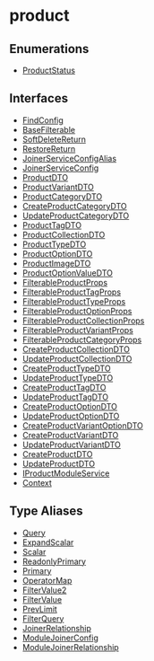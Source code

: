 
# product

## Enumerations

- [ProductStatus](../product/enums/product.ProductStatus.mdx)

## Interfaces

- [FindConfig](../product/interfaces/product.FindConfig.mdx)
- [BaseFilterable](../product/interfaces/product.BaseFilterable.mdx)
- [SoftDeleteReturn](../product/interfaces/product.SoftDeleteReturn.mdx)
- [RestoreReturn](../product/interfaces/product.RestoreReturn.mdx)
- [JoinerServiceConfigAlias](../product/interfaces/product.JoinerServiceConfigAlias.mdx)
- [JoinerServiceConfig](../product/interfaces/product.JoinerServiceConfig.mdx)
- [ProductDTO](../product/interfaces/product.ProductDTO.mdx)
- [ProductVariantDTO](../product/interfaces/product.ProductVariantDTO.mdx)
- [ProductCategoryDTO](../product/interfaces/product.ProductCategoryDTO.mdx)
- [CreateProductCategoryDTO](../product/interfaces/product.CreateProductCategoryDTO.mdx)
- [UpdateProductCategoryDTO](../product/interfaces/product.UpdateProductCategoryDTO.mdx)
- [ProductTagDTO](../product/interfaces/product.ProductTagDTO.mdx)
- [ProductCollectionDTO](../product/interfaces/product.ProductCollectionDTO.mdx)
- [ProductTypeDTO](../product/interfaces/product.ProductTypeDTO.mdx)
- [ProductOptionDTO](../product/interfaces/product.ProductOptionDTO.mdx)
- [ProductImageDTO](../product/interfaces/product.ProductImageDTO.mdx)
- [ProductOptionValueDTO](../product/interfaces/product.ProductOptionValueDTO.mdx)
- [FilterableProductProps](../product/interfaces/product.FilterableProductProps.mdx)
- [FilterableProductTagProps](../product/interfaces/product.FilterableProductTagProps.mdx)
- [FilterableProductTypeProps](../product/interfaces/product.FilterableProductTypeProps.mdx)
- [FilterableProductOptionProps](../product/interfaces/product.FilterableProductOptionProps.mdx)
- [FilterableProductCollectionProps](../product/interfaces/product.FilterableProductCollectionProps.mdx)
- [FilterableProductVariantProps](../product/interfaces/product.FilterableProductVariantProps.mdx)
- [FilterableProductCategoryProps](../product/interfaces/product.FilterableProductCategoryProps.mdx)
- [CreateProductCollectionDTO](../product/interfaces/product.CreateProductCollectionDTO.mdx)
- [UpdateProductCollectionDTO](../product/interfaces/product.UpdateProductCollectionDTO.mdx)
- [CreateProductTypeDTO](../product/interfaces/product.CreateProductTypeDTO.mdx)
- [UpdateProductTypeDTO](../product/interfaces/product.UpdateProductTypeDTO.mdx)
- [CreateProductTagDTO](../product/interfaces/product.CreateProductTagDTO.mdx)
- [UpdateProductTagDTO](../product/interfaces/product.UpdateProductTagDTO.mdx)
- [CreateProductOptionDTO](../product/interfaces/product.CreateProductOptionDTO.mdx)
- [UpdateProductOptionDTO](../product/interfaces/product.UpdateProductOptionDTO.mdx)
- [CreateProductVariantOptionDTO](../product/interfaces/product.CreateProductVariantOptionDTO.mdx)
- [CreateProductVariantDTO](../product/interfaces/product.CreateProductVariantDTO.mdx)
- [UpdateProductVariantDTO](../product/interfaces/product.UpdateProductVariantDTO.mdx)
- [CreateProductDTO](../product/interfaces/product.CreateProductDTO.mdx)
- [UpdateProductDTO](../product/interfaces/product.UpdateProductDTO.mdx)
- [IProductModuleService](../product/interfaces/product.IProductModuleService.mdx)
- [Context](../product/interfaces/product.Context.mdx)

## Type Aliases

- [Query](../product/types/product.Query.mdx)
- [ExpandScalar](../product/types/product.ExpandScalar.mdx)
- [Scalar](../product/types/product.Scalar.mdx)
- [ReadonlyPrimary](../product/types/product.ReadonlyPrimary.mdx)
- [Primary](../product/types/product.Primary.mdx)
- [OperatorMap](../product/types/product.OperatorMap.mdx)
- [FilterValue2](../product/types/product.FilterValue2.mdx)
- [FilterValue](../product/types/product.FilterValue.mdx)
- [PrevLimit](../product/types/product.PrevLimit.mdx)
- [FilterQuery](../product/types/product.FilterQuery.mdx)
- [JoinerRelationship](../product/types/product.JoinerRelationship.mdx)
- [ModuleJoinerConfig](../product/types/product.ModuleJoinerConfig.mdx)
- [ModuleJoinerRelationship](../product/types/product.ModuleJoinerRelationship.mdx)
